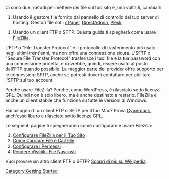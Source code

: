 {{Languages|
{{en|FTP Clients}}
{{fr|Utiliser_un_Client_FTP}}
{{it|Client FTP}}
{{ja|FTP クライアント}}
{{pt-br|Clientes FTP}}
{{ru|FTP-клиенты}}
{{th|FTP Clients}}
{{zh-cn|FTP 客户端}}
{{zh-tw|FTP 客戶端}}
}}

Ci sono due metodi per mettere dei file sul tuo sito e, una volta lì, cambiarli.

#Usando il gestore file fornito dal pannello di controllo del tuo server di hosting. Gestori file noti: [http://docs.cpanel.net/twiki/bin/view/AllDocumentation/CpanelDocs/FileManager cPanel], [http://www.site-helper.com/filemanager.html DirectAdmin], [http://download1.parallels.com/Plesk/PP10/10.4/Doc/en-US/online/plesk-administrator-guide/plesk-control-panel-user-guide/69465.htm Plesk]

#Usando un client FTP o SFTP. Questa guida ti spiegherà come usare [http://filezilla.sourceforge.net/ FileZilla].

L'FTP o "File Transfer Protocol" è il protocollo di trasferimento più usato negli ultimi trent'anni, ma non offre una connessione sicura. L'SFTP o "Secure File Transfer Protocol" trasferisce i tuoi file e la tua password con una connessione protetta, e dovrebbe, quindi, essere usato al posto dell'FTP quando possibile. La maggior parte dei provider offre supporto per le connessioni SFTP, anche se potresti doverli contattare per abilitare l'SFTP sul tuo account.

Perché usare FileZilla? Perché, come WordPress, è rilasciato sotto licenza GPL. Quindi non è solo libero, ma è anche destinato a restarlo. FileZilla è anche un client stabile che funziona su tutte le versioni di Windows.

Hai bisogno di un client FTP o SFTP per il tuo Mac? Prova [http://cyberduck.ch/ Cyberduck], anch'esso libero e rilasciato sotto licenza GPL.

Le seguenti pagine ti spiegheranno come configurare e usare Filezilla:

<ol>
<li>[[Using_FileZilla|Configurare FileZilla per il Tuo Sito]]</li>
<li>[[Uploading_WordPress_to_a_remote_host|Come Caricare File e Cartelle]]</li>
<li>[[Changing_File_Permissions|Configurare i Permessi]]</li>
<li>[[Changing_File_Permissions#Unhide_the_hidden_files|Rendere Visibili i File Nascosti]]</li>
</ol>

Vuoi provare un altro client FTP o SFTP? [http://en.wikipedia.org/wiki/Comparison_of_FTP_clients Scopri di più su Wikipedia].
[[Category:Getting Started]]